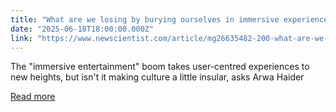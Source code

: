 ```yaml
---
title: "What are we losing by burying ourselves in immersive experiences?"
date: "2025-06-18T18:00:00.000Z"
link: "https://www.newscientist.com/article/mg26635482-200-what-are-we-losing-by-burying-ourselves-in-immersive-experiences/?utm_campaign=RSS%7CNSNS&utm_source=NSNS&utm_medium=RSS&utm_content=technology"
---
```


The "immersive entertainment" boom takes user-centred experiences to new heights, but isn't it making culture a little insular, asks Arwa Haider

[Read more](https://www.newscientist.com/article/mg26635482-200-what-are-we-losing-by-burying-ourselves-in-immersive-experiences/?utm_campaign=RSS%7CNSNS&utm_source=NSNS&utm_medium=RSS&utm_content=technology)
